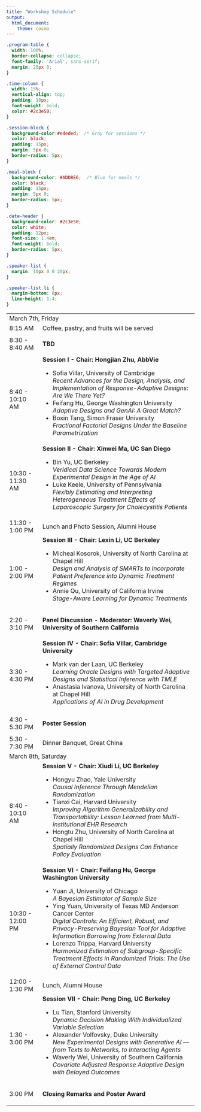 ```yaml
---
title: "Workshop Schedule"
output: 
  html_document:
    theme: cosmo
---
```


```css
.program-table {
  width: 100%;
  border-collapse: collapse;
  font-family: 'Arial', sans-serif;
  margin: 20px 0;
}

.time-column {
  width: 15%;
  vertical-align: top;
  padding: 10px;
  font-weight: bold;
  color: #2c3e50;
}

.session-block {
  background-color:#ededed;  /* Gray for sessions */
  color: black;
  padding: 15px;
  margin: 5px 0;
  border-radius: 5px;
}

.meal-block {
  background-color: #ADD8E6;  /* Blue for meals */
  color: black;
  padding: 15px;
  margin: 5px 0;
  border-radius: 5px;
}

.date-header {
  background-color: #2c3e50;  
  color: white;
  padding: 12px;
  font-size: 1.4em;
  font-weight: bold;
  border-radius: 5px;
}

.speaker-list {
  margin: 10px 0 0 20px;
}

.speaker-list li {
  margin-bottom: 8px;
  line-height: 1.4;
}
```

<table class="program-table">

<tr><td colspan="2" class="date-header">March 7th, Friday</td></tr>

<tr>
<td class="time-column">8:15 AM</td>
<td><div class="meal-block">Coffee, pastry, and fruits will be served</div></td>
</tr>

<tr>
<td class="time-column">8:30 - 8:40 AM</td>
<td>
<div class="session-block">
<strong>TBD</strong>
</div>
</td>
</tr>

<tr>
<td class="time-column">8:40 - 10:10 AM</td>
<td>
<div class="session-block">
<strong>Session I - Chair: Hongjian Zhu, AbbVie</strong>
<ul class="speaker-list">
<li>Sofia Villar, University of Cambridge<br><em>Recent Advances for the Design, Analysis, and Implementation of Response-Adaptive Designs: Are We There Yet?</em></li>
<li>Feifang Hu, George Washington University<br><em>Adaptive Designs and GenAI: A Great Match?</em></li>
<li>Boxin Tang, Simon Fraser University<br><em>Fractional Factorial Designs Under the Baseline Parametrization</em></li>
</ul>
</div>
</td>
</tr>

<tr>
<td class="time-column">10:30 - 11:30 AM</td>
<td>
<div class="session-block">
<strong>Session II - Chair: Xinwei Ma, UC San Diego</strong>
<ul class="speaker-list">
<li>Bin Yu, UC Berkeley<br><em>Veridical Data Science Towards Modern Experimental Design in the Age of AI</em></li>
<li>Luke Keele, University of Pennsylvania<br><em>Flexibly Estimating and Interpreting Heterogeneous Treatment Effects of Laparoscopic Surgery for Cholecystitis Patients</em></li>
</ul>
</div>
</td>
</tr>

<tr>
<td class="time-column">11:30 - 1:00 PM</td>
<td><div class="meal-block">Lunch and Photo Session, Alumni House</div></td>
</tr>

<tr>
<td class="time-column">1:00 - 2:00 PM</td>
<td>
<div class="session-block">
<strong>Session III - Chair: Lexin Li, UC Berkeley</strong>
<ul class="speaker-list">
<li>Micheal Kosorok, University of North Carolina at Chapel Hill<br><em>Design and Analysis of SMARTs to Incorporate Patient Preference into Dynamic Treatment Regimes</em></li>
<li>Annie Qu, University of California Irvine<br><em>Stage-Aware Learning for Dynamic Treatments</em></li>
</ul>
</div>
</td>
</tr>

<tr>
<td class="time-column">2:20 - 3:10 PM</td>
<td>
<div class="session-block">
<strong>Panel Discussion - Moderator: Waverly Wei, University of Southern California</strong>
</div>
</td>
</tr>

<tr>
<td class="time-column">3:30 - 4:30 PM</td>
<td>
<div class="session-block">
<strong>Session IV - Chair: Sofia Villar, Cambridge University</strong>
<ul class="speaker-list">
<li>Mark van der Laan, UC Berkeley<br><em>Learning Oracle Designs with Targeted Adaptive Designs and Statistical Inference with TMLE</em></li>
<li>Anastasia Ivanova, University of North Carolina at Chapel Hill<br><em>Applications of AI in Drug Development</em></li>
</ul>
</div>
</td>
</tr>

<tr>
<td class="time-column">4:30 - 5:30 PM</td>
<td>
<div class="session-block">
<strong>Poster Session</strong>
</div>
</td>
</tr>

<tr>
<td class="time-column">5:30 - 7:30 PM</td>
<td><div class="meal-block">Dinner Banquet, Great China</div></td>
</tr>

<tr><td colspan="2" class="date-header">March 8th, Saturday</td></tr>

<tr>
<td class="time-column">8:40 - 10:10 AM</td>
<td>
<div class="session-block">
<strong>Session V - Chair: Xiudi Li, UC Berkeley</strong>
<ul class="speaker-list">
<li>Hongyu Zhao, Yale University<br><em>Causal Inference Through Mendelian Randomization</em></li>
<li>Tianxi Cai, Harvard University<br><em>Improving Algorithm Generalizability and Transportability: Lesson Learned from Multi-institutional EHR Research</em></li>
<li>Hongtu Zhu, University of North Carolina at Chapel Hill<br><em>Spatially Randomized Designs Can Enhance Policy Evaluation</em></li>
</ul>
</div>
</td>
</tr>

<tr>
<td class="time-column">10:30 - 12:00 PM</td>
<td>
<div class="session-block">
<strong>Session VI - Chair: Feifang Hu, George Washington University</strong>
<ul class="speaker-list">
<li>Yuan Ji, University of Chicago<br><em>A Bayesian Estimator of Sample Size</em></li>
<li>Ying Yuan, University of Texas MD Anderson Cancer Center<br><em>Digital Controls: An Efficient, Robust, and Privacy-Preserving Bayesian Tool for Adaptive Information Borrowing from External Data</em></li>
<li>Lorenzo Trippa, Harvard University<br><em>Harmonized Estimation of Subgroup-Specific Treatment Effects in Randomized Trials: The Use of External Control Data</em></li>
</ul>
</div>
</td>
</tr>

<tr>
<td class="time-column">12:00 - 1:30 PM</td>
<td><div class="meal-block">Lunch, Alumni House</div></td>
</tr>

<tr>
<td class="time-column">1:30 - 3:00 PM</td>
<td>
<div class="session-block">
<strong>Session VII - Chair: Peng Ding, UC Berkeley</strong>
<ul class="speaker-list">
<li>Lu Tian, Stanford University<br><em>Dynamic Decision Making With Individualized Variable Selection</em></li>
<li>Alexander Volfovsky, Duke University<br><em>New Experimental Designs with Generative AI — from Texts to Networks, to Interacting Agents</em></li>
<li>Waverly Wei, University of Southern California<br><em>Covariate Adjusted Response Adaptive Design with Delayed Outcomes</em></li>
</ul>
</div>
</td>
</tr>

<tr>
<td class="time-column">3:00 PM</td>
<td>
<div class="session-block">
<strong>Closing Remarks and Poster Award</strong>
</div>
</td>
</tr>

</table>